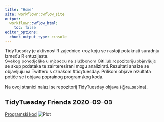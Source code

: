 ```yaml
---
title: "Home"
site: workflowr::wflow_site
output:
  workflowr::wflow_html:
    toc: false
editor_options:
  chunk_output_type: console
---
```


:::note
TidyTuesday je aktivnost R zajednice kroz koju se nastoji potaknuti suradnju između R entuzijasta. <br> Svakog ponedjeljka u mjesecu na službenom [GitHub repozitoriju](https://github.com/rfordatascience/tidytuesday) objavljuje se skup podataka te zainteresirani mogu analizirati. Rezultati analize se objavljuju na Twitteru s oznakom #tidytuesday. Prilikom objave rezultata potiče se i objava popratnog programskog koda. <br> <br>
Na ovoj stranici nalazi se repozitorij TidyTuesday objava (@ra_sabina). 
:::

## TidyTuesday Friends 2020-09-08
[Programski kod](ttw37friends.html)
![Plot](figure/ttw37friends.Rmd/combined-1.png)


